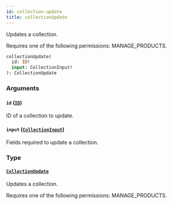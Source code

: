 ```yaml
---
id: collection-update
title: collectionUpdate
---
```


Updates a collection.

Requires one of the following permissions: MANAGE_PRODUCTS.

```graphql
collectionUpdate(
  id: ID!
  input: CollectionInput!
): CollectionUpdate
```

### Arguments

#### `id` ([`ID`](../../../developer/api-reference/scalars/id))

ID of a collection to update.

#### `input` ([`CollectionInput`](../../../developer/api-reference/inputs/collection-input))

Fields required to update a collection.

### Type

#### [`CollectionUpdate`](../../../developer/api-reference/objects/collection-update)

Updates a collection.

Requires one of the following permissions: MANAGE_PRODUCTS.
